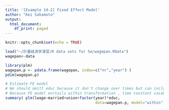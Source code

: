 ```yaml
---
title: '[Example 14-2] Fixed Effect Model'
author: "Kei Sakamoto"
output:
  html_document:
    df_print: paged
---
```


```r
knitr::opts_chunk$set(echo = TRUE)
```


```r
load("~/計量経済学演習/R data sets for 5e/wagepan.RData")
wagepan<-data
```

```r
library(plm)
wagepan.p <- pdata.frame(wagepan, index=c("nr","year") )
pdim(wagepan.p)
```


```r
# Estimate FE model
# We should omitt educ because it don't change over times but can include it as an interaction with factor of year.
# Because FE model enrtails within transformation , time constant vaiable will disappear through the calculation.(so we omitt variable "educ")
summary( plm(lwage~married+union+factor(year)*educ, 
                                        data=wagepan.p, model="within") )
```

                                        